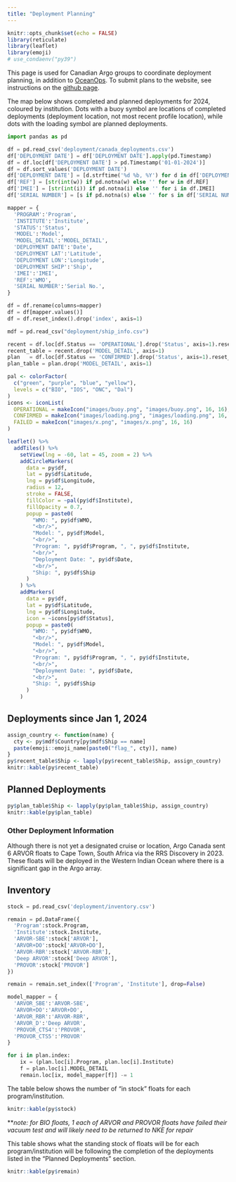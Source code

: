 ```yaml
---
title: "Deployment Planning"
---
```


```r
knitr::opts_chunk$set(echo = FALSE)
library(reticulate)
library(leaflet)
library(emoji)
# use_condaenv("py39")
```

This page is used for Canadian Argo groups to coordinate deployment planning, in addition to [OceanOps](https://www.ocean-ops.org/board?t=argo). To submit plans to the website, see instructions on the [github page](https://github.com/ArgoCanada/blog/tree/master/deployment).

The map below shows completed and planned deployments for 2024, coloured by institution. Dots with a buoy symbol are locations of completed deployments (deployment location, not most recent profile location), while dots with the loading symbol are planned deployments.

```python
import pandas as pd

df = pd.read_csv('deployment/canada_deployments.csv')
df['DEPLOYMENT DATE'] = df['DEPLOYMENT DATE'].apply(pd.Timestamp)
df = df.loc[df['DEPLOYMENT DATE'] > pd.Timestamp('01-01-2024')]
df = df.sort_values('DEPLOYMENT DATE')
df['DEPLOYMENT DATE'] = [d.strftime('%d %b, %Y') for d in df['DEPLOYMENT DATE']]
df['REF'] = [str(int(w)) if pd.notna(w) else '' for w in df.REF]
df['IMEI'] = [str(int(i)) if pd.notna(i) else '' for i in df.IMEI]
df['SERIAL NUMBER'] = [s if pd.notna(s) else '' for s in df['SERIAL NUMBER']]

mapper = {
  'PROGRAM':'Program',
  'INSTITUTE':'Institute',
  'STATUS':'Status',
  'MODEL':'Model',
  'MODEL_DETAIL':'MODEL_DETAIL',
  'DEPLOYMENT DATE':'Date',
  'DEPLOYMENT LAT':'Latitude',
  'DEPLOYMENT LON':'Longitude',
  'DEPLOYMENT SHIP':'Ship',
  'IMEI':'IMEI',
  'REF':'WMO',
  'SERIAL NUMBER':'Serial No.',
}

df = df.rename(columns=mapper)
df = df[mapper.values()]
df = df.reset_index().drop('index', axis=1)

mdf = pd.read_csv("deployment/ship_info.csv")

recent = df.loc[df.Status == 'OPERATIONAL'].drop('Status', axis=1).reset_index().drop('index', axis=1)
recent_table = recent.drop('MODEL_DETAIL', axis=1)
plan   = df.loc[df.Status == 'CONFIRMED'].drop('Status', axis=1).reset_index().drop('index', axis=1)
plan_table = plan.drop('MODEL_DETAIL', axis=1)
```

```r
pal <- colorFactor(
  c("green", "purple", "blue", "yellow"),
  levels = c("BIO", "IOS", "ONC", "Dal")
)
icons <- iconList(
  OPERATIONAL = makeIcon("images/buoy.png", "images/buoy.png", 16, 16),
  CONFIRMED = makeIcon("images/loading.png", "images/loading.png", 16, 16),
  FAILED = makeIcon("images/x.png", "images/x.png", 16, 16)
)

leaflet() %>%
  addTiles() %>%
    setView(lng = -60, lat = 45, zoom = 2) %>%
    addCircleMarkers(
      data = py$df,
      lat = py$df$Latitude,
      lng = py$df$Longitude,
      radius = 12,
      stroke = FALSE,
      fillColor = ~pal(py$df$Institute),
      fillOpacity = 0.7,
      popup = paste0(
        "WMO: ", py$df$WMO,
        "<br/>",
        "Model: ", py$df$Model,
        "<br/>",
        "Program: ", py$df$Program, ", ", py$df$Institute,
        "<br/>",
        "Deployment Date: ", py$df$Date,
        "<br/>",
        "Ship: ", py$df$Ship
      )
    ) %>%
    addMarkers(
      data = py$df,
      lat = py$df$Latitude,
      lng = py$df$Longitude,
      icon = ~icons[py$df$Status],
      popup = paste0(
        "WMO: ", py$df$WMO,
        "<br/>",
        "Model: ", py$df$Model,
        "<br/>",
        "Program: ", py$df$Program, ", ", py$df$Institute,
        "<br/>",
        "Deployment Date: ", py$df$Date,
        "<br/>",
        "Ship: ", py$df$Ship
      )
    )
```

## Deployments since Jan 1, 2024

```r
assign_country <- function(name) {
  cty <- py$mdf$Country[py$mdf$Ship == name]
  paste(emoji::emoji_name[paste0("flag_", cty)], name)
}
py$recent_table$Ship <- lapply(py$recent_table$Ship, assign_country)
knitr::kable(py$recent_table)
```
## Planned Deployments

```r
py$plan_table$Ship <- lapply(py$plan_table$Ship, assign_country)
knitr::kable(py$plan_table)
```

### Other Deployment Information

Although there is not yet a designated cruise or location, Argo Canada sent 6 ARVOR floats to Cape Town, South Africa via the RRS Discovery in 2023. These floats will be deployed in the Western Indian Ocean where there is a significant gap in the Argo array.

## Inventory

```python
stock = pd.read_csv('deployment/inventory.csv')

remain = pd.DataFrame({
  'Program':stock.Program,
  'Institute':stock.Institute,
  'ARVOR-SBE':stock['ARVOR'],
  'ARVOR+DO':stock['ARVOR+DO'],
  'ARVOR-RBR':stock['ARVOR-RBR'],
  'Deep ARVOR':stock['Deep ARVOR'],
  'PROVOR':stock['PROVOR']
})

remain = remain.set_index(['Program', 'Institute'], drop=False)

model_mapper = {
  'ARVOR_SBE':'ARVOR-SBE',
  'ARVOR+DO':'ARVOR+DO',
  'ARVOR_RBR':'ARVOR-RBR',
  'ARVOR_D':'Deep ARVOR',
  'PROVOR_CTS4':'PROVOR',
  'PROVOR_CTS5':'PROVOR'
}

for i in plan.index:
    ix = (plan.loc[i].Program, plan.loc[i].Institute)
    f = plan.loc[i].MODEL_DETAIL
    remain.loc[ix, model_mapper[f]] -= 1
```

The table below shows the number of "in stock" floats for each program/institution.

```r
knitr::kable(py$stock)
```

**_note: for BIO floats, 1 each of ARVOR and PROVOR floats have failed their vacuum test and will likely need to be returned to NKE for repair_

This table shows what the standing stock of floats will be for each program/institution will be following the completion of the deployments listed in the "Planned Deployments" section. 

```r
knitr::kable(py$remain)
```
